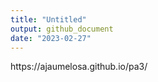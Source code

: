 ```yaml
---
title: "Untitled"
output: github_document
date: "2023-02-27"
---
```


https://ajaumelosa.github.io/pa3/
